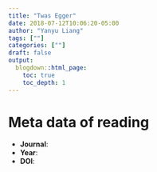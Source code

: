 ```yaml
---
title: "Twas Egger"
date: 2018-07-12T10:06:20-05:00
author: "Yanyu Liang"
tags: [""]
categories: [""]
draft: false
output:
  blogdown::html_page:
    toc: true
    toc_depth: 1
---
```


# Meta data of reading

* **Journal**:
* **Year**:
* **DOI**:
